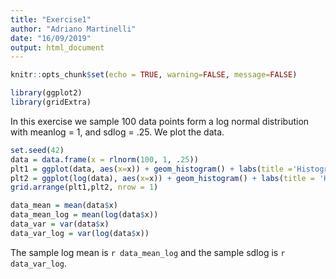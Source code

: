 ```yaml
---
title: "Exercise1"
author: "Adriano Martinelli"
date: "16/09/2019"
output: html_document
---
```


```r
knitr::opts_chunk$set(echo = TRUE, warning=FALSE, message=FALSE)
```


```r
library(ggplot2)
library(gridExtra)
```

In this exercise we sample 100 data points form a log normal distribution with meanlog = 1, and sdlog = .25. We plot the data.
```r
set.seed(42)
data = data.frame(x = rlnorm(100, 1, .25))
plt1 = ggplot(data, aes(x=x)) + geom_histogram() + labs(title ='Histogram of sample points', subtitle = 'Normal scale')
plt2 = ggplot(log(data), aes(x=x)) + geom_histogram() + labs(title = 'Histogram of sample points', subtitle = 'Log scale')
grid.arrange(plt1,plt2, nrow = 1)

data_mean = mean(data$x)
data_mean_log = mean(log(data$x))
data_var = var(data$x)
data_var_log = var(log(data$x))

```

The sample log mean is `r data_mean_log` and the sample sdlog is `r data_var_log`.
